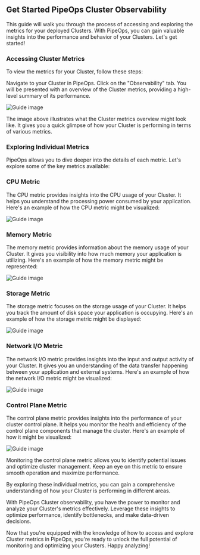 ## Get Started PipeOps Cluster Observability 

This guide will walk you through the process of accessing and exploring the metrics for your deployed Clusters. With PipeOps, you can gain valuable insights into the performance and behavior of your Clusters. Let's get started!

### Accessing Cluster Metrics
To view the metrics for your Cluster, follow these steps:

Navigate to your Cluster in PipeOps.
Click on the "Observability" tab.
You will be presented with an overview of the Cluster metrics, providing a high-level summary of its performance.

![Guide image](/assets/cluster_chrome_yjky9fqpga.png)

The image above illustrates what the Cluster metrics overview might look like. It gives you a quick glimpse of how your Cluster is performing in terms of various metrics.


### Exploring Individual Metrics

PipeOps allows you to dive deeper into the details of each metric. Let's explore some of the key metrics available:

### CPU Metric

The CPU metric provides insights into the CPU usage of your Cluster. It helps you understand the processing power consumed by your application. Here's an example of how the CPU metric might be visualized:

![Guide image](/assets/cluster_cpu.png)

### Memory Metric

The memory metric provides information about the memory usage of your Cluster. It gives you visibility into how much memory your application is utilizing. Here's an example of how the memory metric might be represented:

![Guide image](/assets/cluster_memory.png)

### Storage Metric

The storage metric focuses on the storage usage of your Cluster. It helps you track the amount of disk space your application is occupying. Here's an example of how the storage metric might be displayed:

![Guide image](/assets/cluster_storage.png)

### Network I/O Metric 

The network I/O metric provides insights into the input and output activity of your Cluster. It gives you an understanding of the data transfer happening between your application and external systems. Here's an example of how the network I/O metric might be visualized:

![Guide image](/assets/cluster_network.png)

### Control Plane Metric 

The control plane metric provides insights into the performance of your cluster control plane. It helps you monitor the health and efficiency of the control plane components that manage the cluster. Here's an example of how it might be visualized:

![Guide image](/assets/cluster_contro_plane.png)

Monitoring the control plane metric allows you to identify potential issues and optimize cluster management. Keep an eye on this metric to ensure smooth operation and maximize performance.

By exploring these individual metrics, you can gain a comprehensive understanding of how your Cluster is performing in different areas.

With PipeOps Cluster observability, you have the power to monitor and analyze your Cluster's metrics effectively. Leverage these insights to optimize performance, identify bottlenecks, and make data-driven decisions.

Now that you're equipped with the knowledge of how to access and explore Cluster metrics in PipeOps, you're ready to unlock the full potential of monitoring and optimizing your Clusters. Happy analyzing!


